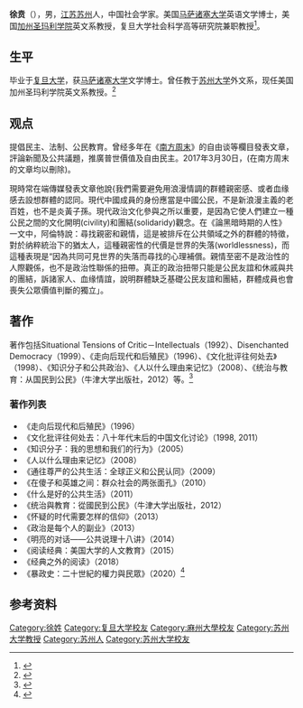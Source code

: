 {{Otheruses|other=名为徐贲的其他人物|徐贲}}
{{refimprove|time=2013-04-14T19:04:07+00:00}}
'''徐贲'''（{{bd|1950年}}），男，[[江苏|江苏]][[苏州|苏州]]人，中国社会学家。美国[[马萨诸塞大学|马萨诸塞大学]]英语文学博士，美国[[加州聖瑪麗學院|加州圣玛利学院]]英文系教授，复旦大学社会科学高等研究院兼职教授<ref>{{Cite news|url=http://epaper.bjnews.com.cn/html/2019-02/16/content_746716.htm?div=-1|title=徐贲 要让今天的人们恢复对启蒙的信心|author=徐学勤|work=[[新京报|新京报]]|date=2019-02-16|accessdate=2022-04-20|archive-date=2022-04-21|archive-url=https://web.archive.org/web/20220421073649/http://epaper.bjnews.com.cn/html/2019-02/16/content_746716.htm?div=-1}}</ref>。

== 生平 ==
毕业于[[复旦大学|复旦大学]]，获[[马萨诸塞大学|马萨诸塞大学]]文学博士。曾任教于[[苏州大学|苏州大学]]外文系，现任美国加州圣玛利学院英文系教授。<ref>{{Cite web |url=http://opinion.china.com.cn/person_272_1.html |title=观点中国网 徐贲 |access-date=2013-04-14 |archive-date=2019-04-17 |archive-url=https://web.archive.org/web/20190417121724/http://opinion.china.com.cn/person_272_1.html |dead-url=no }}</ref>

== 观点 ==
提倡民主、法制、公民教育。曾经多年在《[[南方周末|南方周末]]》的自由谈等欄目發表文章，評論新聞及公共議題，推廣普世價值及自由民主。2017年3月30日，(在南方周末的文章均以刪除)。

現時常在端傳媒發表文章他說{我們需要避免用浪漫情調的群體親密感、或者血缘感去設想群體的認同。現代中國成員的身份應當是中國公民，不是新浪漫主義的老百姓，也不是炎黃子孫。現代政治文化參與之所以重要，是因為它使人們建立一種公民之間的文化開明(civility)和團結(solidaridy)觀念。在《論黑暗時期的人性》一文中，阿倫特說：尋找親密和親情，這是被排斥在公共領域之外的群體的特徵，對於纳粹統治下的猶太人，這種親密性的代價是世界的失落(worldlessness)，而這種表現是“因為共同可見世界的失落而尋找的心理補償。親情至密不是政治性的人際觀係，也不是政治性聯係的扭帶。真正的政治扭带只能是公民友誼和休戚與共的團結，訴諸家人、血缘情誼，說明群體缺乏基礎公民友誼和團結，群體成員也會喪失公眾價值判斷的獨立」。

== 著作 ==
著作包括Situational Tensions of Critic－Intellectuals（1992）、Disenchanted Democracy（1999）、《走向后现代和后殖民》（1996）、《文化批评往何处去》（1998）、《知识分子和公共政治》、《人以什么理由来记忆》（2008）、《统治与教育：从国民到公民》（牛津大学出版社，2012）等。<ref>{{Cite web |url=http://www.aisixiang.com/thinktank/xuben.html |title=爱思想网 徐贲 |access-date=2013-04-14 |archive-date=2022-01-06 |archive-url=https://web.archive.org/web/20220106143954/https://www.aisixiang.com/thinktank/xuben.html |dead-url=no }}</ref>

=== 著作列表 ===
*《走向后现代和后殖民》（1996）
*《文化批评往何处去：八十年代末后的中国文化讨论》（1998, 2011）
*《知识分子：我的思想和我们的行为》（2005）
*《人以什么理由来记忆》（2008）
*《通往尊严的公共生活：全球正义和公民认同》（2009）
*《在傻子和英雄之间：群众社会的两张面孔》（2010）
*《什么是好的公共生活》（2011）
*《统治與教育：從國民到公民》（牛津大学出版社，2012）
*《怀疑的时代需要怎样的信仰》（2013）
*《政治是每个人的副业》（2013）
*《明亮的对话——公共说理十八讲》（2014）
*《阅读经典：美国大学的人文教育》（2015）
*《经典之外的阅读》（2018）
*《暴政史：二十世紀的權力與民眾》（2020）<ref>{{cite book |author1=徐賁 |title=暴政史：二十世紀的權力與民眾 |publisher=牛津大學出版社 |location=香港 |isbn=9780190989729 |url=https://www.oupchina.com.hk/en/general-interest/humanities/tyranny}}</ref>

== 参考资料 ==
{{Reflist}}

{{Authority control}}
{{DEFAULTSORT:X}}
[[Category:徐姓|Category:徐姓]]
[[Category:复旦大学校友|Category:复旦大学校友]]
[[Category:麻州大學校友|Category:麻州大學校友]]
[[Category:苏州大学教授|Category:苏州大学教授]]
[[Category:苏州人|Category:苏州人]]
[[Category:苏州大学校友|Category:苏州大学校友]]